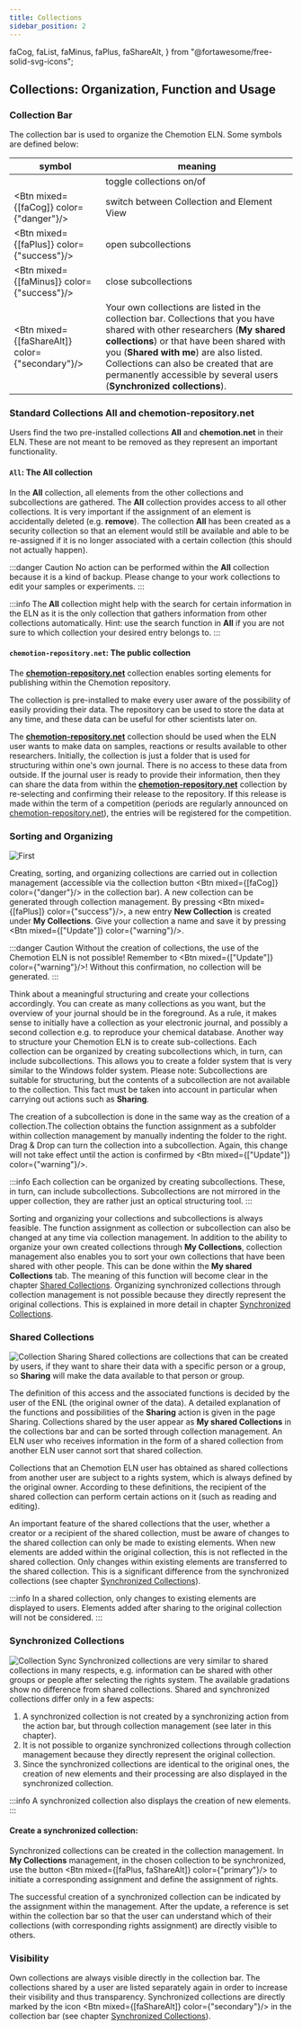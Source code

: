 ```yaml
---
title: Collections
sidebar_position: 2
---
```


  faCog,
  faList,
  faMinus,
  faPlus,
  faShareAlt,
} from "@fortawesome/free-solid-svg-icons";

## Collections: Organization, Function and Usage

### Collection Bar

The collection bar is used to organize the Chemotion ELN. Some symbols are defined below:

| symbol                                          | meaning                                                                                                                                                                                                                                                                                                                                      |
| ----------------------------------------------- | -------------------------------------------------------------------------------------------------------------------------------------------------------------------------------------------------------------------------------------------------------------------------------------------------------------------------------------------- |
| <FontAwesomeIcon icon={faList} size="sm"/>      | toggle collections on/of                                                                                                                                                                                                                                                                                                                     |
| <Btn mixed={[faCog]} color={"danger"}/>         | switch between Collection and Element View                                                                                                                                                                                                                                                                                                   |
| <Btn mixed={[faPlus]} color={"success"}/>       | open subcollections                                                                                                                                                                                                                                                                                                                          |
| <Btn mixed={[faMinus]} color={"success"}/>      | close subcollections                                                                                                                                                                                                                                                                                                                         |
| <Btn mixed={[faShareAlt]} color={"secondary"}/> | Your own collections are listed in the collection bar. Collections that you have shared with other researchers (<b>My shared collections</b>) or that have been shared with you (<b>Shared with me</b>) are also listed. Collections can also be created that are permanently accessible by several users (<b>Synchronized collections</b>). |

### Standard Collections All and chemotion-repository.net

Users find the two pre-installed collections <b>All</b> and <b>chemotion.net</b> in their ELN. These are not meant to be removed as they represent an important functionality.

#### `All`: The All collection

In the <b>All</b> collection, all elements from the other collections and subcollections are gathered. The <b>All</b> collection provides access to all other collections. It is very important if the assignment of an element is accidentally deleted (e.g. <b>remove</b>). The collection <b>All</b> has been created as a security collection so that an element would still be available and able to be re-assigned if it is no longer associated with a certain collection (this should not actually happen).

:::danger Caution
No action can be performed within the <b>All</b> collection because it is a kind of backup. Please change to your work collections to edit your samples or experiments.
:::

:::info
The <b>All</b> collection might help with the search for certain information in the ELN as it is the only collection that gathers information from other collections automatically. Hint: use the search function in <b>All</b> if you are not sure to which collection your desired entry belongs to.
:::

#### `chemotion-repository.net`: The public collection

The <b>[chemotion-repository.net](https://www.chemotion-repository.net/home/welcome)</b> collection enables sorting elements for publishing within the Chemotion repository.

The collection is pre-installed to make every user aware of the possibility of easily providing their data. The repository can be used to store the data at any time, and these data can be useful for other scientists later on.

The <b>[chemotion-repository.net](https://www.chemotion-repository.net/home/welcome)</b> collection should be used when the ELN user wants to make data on samples, reactions or results available to other researchers. Initially, the collection is just a folder that is used for structuring within one's own journal. There is no access to these data from outside. If the journal user is ready to provide their information, then they can share the data from within the <b>[chemotion-repository.net](https://www.chemotion-repository.net/home/welcome)</b> collection by re-selecting and confirming their release to the repository. If this release is made within the term of a competition (periods are regularly announced on [chemotion-repository.net](https://www.chemotion-repository.net/home/welcome)), the entries will be registered for the competition.

### Sorting and Organizing

![First](/img/collection_organisation.gif)

Creating, sorting, and organizing collections are carried out in collection management (accessible via the collection button <Btn mixed={[faCog]} color={"danger"}/> in the collection bar). A new collection can be generated through collection management. By pressing <Btn mixed={[faPlus]} color={"success"}/>, a new entry <b>New Collection</b> is created under <b>My Collections</b>. Give your collection a name and save it by pressing <Btn mixed={["Update"]} color={"warning"}/>.

:::danger Caution
Without the creation of collections, the use of the Chemotion ELN is not possible! Remember to <Btn mixed={["Update"]} color={"warning"}/>! Without this confirmation, no collection will be generated.
:::

Think about a meaningful structuring and create your collections accordingly. You can create as many collections as you want, but the overview of your journal should be in the foreground. As a rule, it makes sense to initially have a collection as your electronic journal, and possibly a second collection e.g. to reproduce your chemical database. Another way to structure your Chemotion ELN is to create sub-collections. Each collection can be organized by creating subcollections which, in turn, can include subcollections. This allows you to create a folder system that is very similar to the Windows folder system. Please note: Subcollections are suitable for structuring, but the contents of a subcollection are not available to the collection. This fact must be taken into account in particular when carrying out actions such as <b>Sharing</b>.

The creation of a subcollection is done in the same way as the creation of a collection.The collection obtains the function assignment as a subfolder within collection management by manually indenting the folder to the right. Drag & Drop can turn the collection into a subcollection. Again, this change will not take effect until the action is confirmed by <Btn mixed={["Update"]} color={"warning"}/>.

:::info
Each collection can be organized by creating subcollections. These, in turn, can include subcollections. Subcollections are not mirrored in the upper collection, they are rather just an optical structuring tool.
:::

Sorting and organizing your collections and subcollections is always feasible.
The function assignment as collection or subcollection can also be changed at any time via collection management.
In addition to the ability to organize your own created collections through <b>My Collections</b>,
collection management also enables you to sort your own collections that have been shared with other people.
This can be done within the <b>My shared Collections</b> tab.
The meaning of this function will become clear in the chapter [Shared Collections](#shared-collections).
Organizing synchronized collections through collection management is not possible because they directly represent the original collections.
This is explained in more detail in chapter [Synchronized Collections](#synchronized-collections).

### Shared Collections

![Collection Sharing](/img/collection_sharing.gif)
Shared collections are collections that can be created by users, if they want to share their data with a specific person or a group, so <b>Sharing</b> will make the data available to that person or group.

The definition of this access and the associated functions is decided by the user of the ENL (the original owner of the data). A detailed explanation of the functions and possibilities of the <b>Sharing</b> action is given in the page Sharing. Collections shared by the user appear as <b>My shared Collections</b> in the collections bar and can be sorted through collection management. An ELN user who receives information in the form of a shared collection from another ELN user cannot sort that shared collection.

Collections that an Chemotion ELN user has obtained as shared collections from another user are subject to a rights system, which is always defined by the original owner. According to these definitions, the recipient of the shared collection can perform certain actions on it (such as reading and editing).

An important feature of the shared collections that the user, whether a creator or a recipient of the shared collection, must be aware of changes to the shared collection can only be made to existing elements. When new elements are added within the original collection, this is not reflected in the shared collection. Only changes within existing elements are transferred to the shared collection. This is a significant difference from the synchronized collections (see chapter [Synchronized Collections](#synchronized-collections)).

:::info
In a shared collection, only changes to existing elements are displayed to users. Elements added after sharing to the original collection will not be considered.
:::

### Synchronized Collections

![Collection Sync](/img/collection_sync.gif)
Synchronized collections are very similar to shared collections in many respects, e.g. information can be shared with other groups or people after selecting the rights system. The available gradations show no difference from shared collections.
Shared and synchronized collections differ only in a few aspects:

1. A synchronized collection is not created by a synchronizing action from the action bar, but through collection management (see later in this chapter).
2. It is not possible to organize synchronized collections through collection management because they directly represent the original collection.
3. Since the synchronized collections are identical to the original ones, the creation of new elements and their processing are also displayed in the synchronized collection.

:::info
A synchronized collection also displays the creation of new elements.
:::

#### Create a synchronized collection:

Synchronized collections can be created in the collection management. In <b>My Collections</b> management, in the chosen collection to be synchronized,
use the button <Btn mixed={[faPlus, faShareAlt]} color={"primary"}/> to initiate a corresponding assignment and define the assignment of rights.

The successful creation of a synchronized collection can be indicated by the assignment within the management. After the update, a reference is set within the collection bar so that the user can understand which of their collections (with corresponding rights assignment) are directly visible to others.

### Visibility

Own collections are always visible directly in the collection bar. The collections shared by a user are listed separately again in order to increase their visibility and thus transparency. Synchronized collections are directly marked by the icon <Btn mixed={[faShareAlt]} color={"secondary"}/> in the collection bar (see chapter [Synchronized Collections](#synchronized-collections)).
